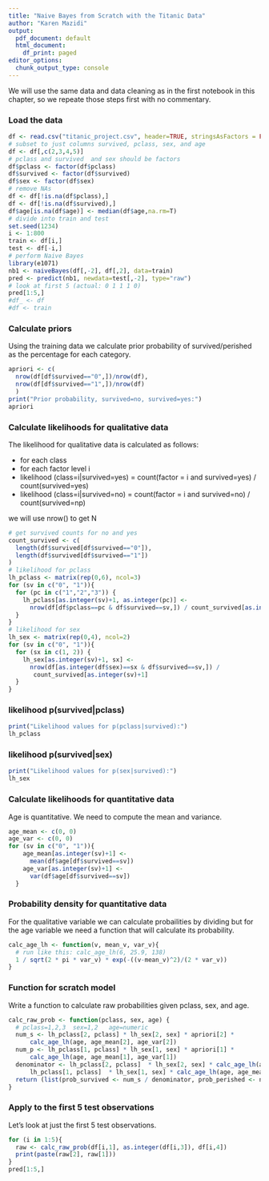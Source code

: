 ```yaml
---
title: "Naive Bayes from Scratch with the Titanic Data"
author: "Karen Mazidi"
output:
  pdf_document: default
  html_document:
    df_print: paged
editor_options:
  chunk_output_type: console
---
```



We will use the same data and data cleaning as in the first notebook in this chapter, so we repeate those steps first with no commentary.

### Load the data

```r
df <- read.csv("titanic_project.csv", header=TRUE, stringsAsFactors = FALSE)
# subset to just columns survived, pclass, sex, and age
df <- df[,c(2,3,4,5)]
# pclass and survived  and sex should be factors
df$pclass <- factor(df$pclass)
df$survived <- factor(df$survived)
df$sex <- factor(df$sex)
# remove NAs
df <- df[!is.na(df$pclass),]
df <- df[!is.na(df$survived),]
df$age[is.na(df$age)] <- median(df$age,na.rm=T)
# divide into train and test
set.seed(1234)
i <- 1:800
train <- df[i,]
test <- df[-i,]
# perform Naive Bayes
library(e1071)
nb1 <- naiveBayes(df[,-2], df[,2], data=train)
pred <- predict(nb1, newdata=test[,-2], type="raw")
# look at first 5 (actual: 0 1 1 1 0)
pred[1:5,]
#df_ <- df
#df <- train
```



### Calculate priors

Using the training data we calculate prior probability of survived/perished as the percentage for each category.

```r
apriori <- c(
  nrow(df[df$survived=="0",])/nrow(df),
  nrow(df[df$survived=="1",])/nrow(df)
  )
print("Prior probability, survived=no, survived=yes:")
apriori
```

### Calculate likelihoods for qualitative data

The likelihood for qualitative data is calculated as follows:

* for each class
* for each factor level i
* likelihood (class=i|survived=yes) = count(factor = i and survived=yes) / count(survived=yes)
* likelihood (class=i|survived=no) = count(factor = i and survived=no) / count(survived=np)

we will use nrow() to get N

```r
# get survived counts for no and yes
count_survived <- c(
  length(df$survived[df$survived=="0"]),
  length(df$survived[df$survived=="1"])
)
# likelihood for pclass
lh_pclass <- matrix(rep(0,6), ncol=3)
for (sv in c("0", "1")){
  for (pc in c("1","2","3")) {
    lh_pclass[as.integer(sv)+1, as.integer(pc)] <- 
      nrow(df[df$pclass==pc & df$survived==sv,]) / count_survived[as.integer(sv)+1]
  }
}
# likelihood for sex
lh_sex <- matrix(rep(0,4), ncol=2)
for (sv in c("0", "1")){
  for (sx in c(1, 2)) {
    lh_sex[as.integer(sv)+1, sx] <- 
      nrow(df[as.integer(df$sex)==sx & df$survived==sv,]) /
       count_survived[as.integer(sv)+1]
  }
}
```

### likelihood p(survived|pclass)

```r
print("Likelihood values for p(pclass|survived):")
lh_pclass
```

### likelihood p(survived|sex)

```r
print("Likelihood values for p(sex|survived):")
lh_sex
```


### Calculate likelihoods for quantitative data

Age is quantitative. We need to compute the mean and variance.

```r
age_mean <- c(0, 0)
age_var <- c(0, 0)
for (sv in c("0", "1")){
    age_mean[as.integer(sv)+1] <- 
      mean(df$age[df$survived==sv])
    age_var[as.integer(sv)+1] <- 
      var(df$age[df$survived==sv])
  }
```

### Probability density for quantitative data

For the qualitative variable we can calculate probailities by dividing but for the age variable we need a function that will calculate its probability.

```r
calc_age_lh <- function(v, mean_v, var_v){
  # run like this: calc_age_lh(6, 25.9, 138)
  1 / sqrt(2 * pi * var_v) * exp(-((v-mean_v)^2)/(2 * var_v))
}
```



### Function for scratch model

Write a function to calculate raw probabilities given pclass, sex, and age. 

```r
calc_raw_prob <- function(pclass, sex, age) {
  # pclass=1,2,3  sex=1,2   age=numeric
  num_s <- lh_pclass[2, pclass] * lh_sex[2, sex] * apriori[2] *
      calc_age_lh(age, age_mean[2], age_var[2])
  num_p <- lh_pclass[1, pclass] * lh_sex[1, sex] * apriori[1] *
      calc_age_lh(age, age_mean[1], age_var[1])
  denominator <- lh_pclass[2, pclass]  * lh_sex[2, sex] * calc_age_lh(age, age_mean[2], age_var[2]) * apriori[2] + 
      lh_pclass[1, pclass]  * lh_sex[1, sex] * calc_age_lh(age, age_mean[1], age_var[1]) * apriori[1]
  return (list(prob_survived <- num_s / denominator, prob_perished <- num_p / denominator))
}
```

### Apply to the first 5 test observations

Let's look at just the first 5 test observations. 


```r
for (i in 1:5){
  raw <- calc_raw_prob(df[i,1], as.integer(df[i,3]), df[i,4])
  print(paste(raw[2], raw[1]))
}
pred[1:5,]
```